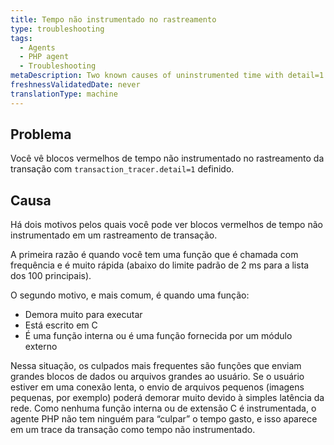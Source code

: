 ```yaml
---
title: Tempo não instrumentado no rastreamento
type: troubleshooting
tags:
  - Agents
  - PHP agent
  - Troubleshooting
metaDescription: Two known causes of uninstrumented time with detail=1 in transaction traces with New Relic's PHP agent.
freshnessValidatedDate: never
translationType: machine
---
```


## Problema

Você vê blocos vermelhos de tempo não instrumentado no rastreamento da transação com `transaction_tracer.detail=1` definido.

## Causa

Há dois motivos pelos quais você pode ver blocos vermelhos de tempo não instrumentado em um rastreamento de transação.

A primeira razão é quando você tem uma função que é chamada com frequência e é muito rápida (abaixo do limite padrão de 2 ms para a lista dos 100 principais).

O segundo motivo, e mais comum, é quando uma função:

* Demora muito para executar
* Está escrito em C
* É uma função interna ou é uma função fornecida por um módulo externo

Nessa situação, os culpados mais frequentes são funções que enviam grandes blocos de dados ou arquivos grandes ao usuário. Se o usuário estiver em uma conexão lenta, o envio de arquivos pequenos (imagens pequenas, por exemplo) poderá demorar muito devido à simples latência da rede. Como nenhuma função interna ou de extensão C é instrumentada, o agente PHP não tem ninguém para “culpar” o tempo gasto, e isso aparece em um trace da transação como tempo não instrumentado.